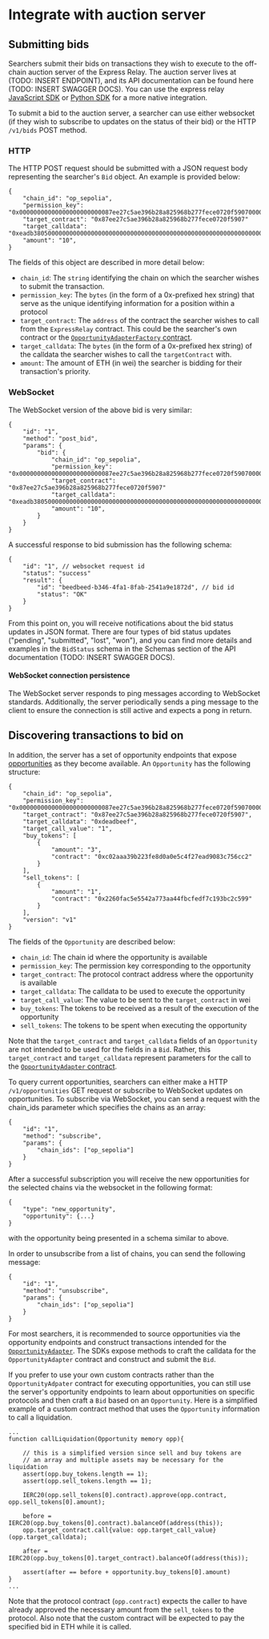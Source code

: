 # Integrate with auction server

## Submitting bids

Searchers submit their bids on transactions they wish to execute to the off-chain auction server of the Express Relay. The auction server lives at (TODO: INSERT ENDPOINT), and its API documentation can be found here (TODO: INSERT SWAGGER DOCS). You can use the express relay [JavaScript SDK](https://www.npmjs.com/package/@pythnetwork/express-relay-evm-js) or [Python SDK](https://pypi.org/project/express-relay/) for a more native integration.

To submit a bid to the auction server, a searcher can use either websocket (if they wish to subscribe to updates on the status of their bid) or the HTTP `/v1/bids` POST method. 

### HTTP

The HTTP POST request should be submitted with a JSON request body representing the searcher's `Bid` object. An example is provided below:

```
{
    "chain_id": "op_sepolia",
    "permission_key": "0x00000000000000000000000087ee27c5ae396b28a825968b277fece0720f5907000000000000000000000000000000000000000000000000000000000000004000000000000000000000000000000000000000000000000000000000000000200000000000000000000000000000000000000000000000000000000000000000",
    "target_contract": "0x87ee27c5ae396b28a825968b277fece0720f5907"
    "target_calldata": "0xeadb38050000000000000000000000000000000000000000000000000000000000000064",
    "amount": "10",
}
```

The fields of this object are described in more detail below:
- `chain_id`: The `string` identifying the chain on which the searcher wishes to submit the transaction.
- `permission_key`: The `bytes` (in the form of a 0x-prefixed hex string) that serve as the unique identifying information for a position within a protocol
- `target_contract`: The `address` of the contract the searcher wishes to call from the `ExpressRelay` contract. This could be the searcher's own contract or the [`OpportunityAdapterFactory` contract](./integrate-as-searcher/opportunity-adapter).
- `target_calldata`: The `bytes` (in the form of a 0x-prefixed hex string) of the calldata the searcher wishes to call the `targetContract` with.
- `amount`: The amount of ETH (in wei) the searcher is bidding for their transaction's priority. 

### WebSocket

The WebSocket version of the above bid is very similar:

```
{
	"id": "1",
	"method": "post_bid",
	"params": {
		"bid": {
            "chain_id": "op_sepolia",
            "permission_key": "0x00000000000000000000000087ee27c5ae396b28a825968b277fece0720f5907000000000000000000000000000000000000000000000000000000000000004000000000000000000000000000000000000000000000000000000000000000200000000000000000000000000000000000000000000000000000000000000000",
            "target_contract": "0x87ee27c5ae396b28a825968b277fece0720f5907"
            "target_calldata": "0xeadb38050000000000000000000000000000000000000000000000000000000000000064",
		    "amount": "10",
		}
	}
}
```

A successful response to bid submission has the following schema:

```
{
	"id": "1", // websocket request id
	"status": "success"
    "result": {
        "id": "beedbeed-b346-4fa1-8fab-2541a9e1872d", // bid id
        "status": "OK"
    }
}
```

From this point on, you will receive notifications about the bid status updates in JSON format. There are four types of bid status updates ("pending", "submitted", "lost", "won"), and you can find more details and examples in the `BidStatus` schema in the Schemas section of the API documentation (TODO: INSERT SWAGGER DOCS).

#### WebSocket connection persistence

The WebSocket server responds to ping messages according to WebSocket standards. Additionally, the server periodically sends a ping message to the client to ensure the connection is still active and expects a pong in return.

## Discovering transactions to bid on

In addition, the server has a set of opportunity endpoints that expose [opportunities](./how-express-relay-works/opportunities) as they become available. An `Opportunity` has the following structure:

```
{
    "chain_id": "op_sepolia",
    "permission_key": "0x00000000000000000000000087ee27c5ae396b28a825968b277fece0720f5907000000000000000000000000000000000000000000000000000000000000004000000000000000000000000000000000000000000000000000000000000000200000000000000000000000000000000000000000000000000000000000000000",
    "target_contract": "0x87ee27c5ae396b28a825968b277fece0720f5907",
    "target_calldata": "0xdeadbeef",
    "target_call_value": "1",
    "buy_tokens": [
        {
            "amount": "3",
            "contract": "0xc02aaa39b223fe8d0a0e5c4f27ead9083c756cc2"
        }
    ],
    "sell_tokens": [
        {
            "amount": "1",
            "contract": "0x2260fac5e5542a773aa44fbcfedf7c193bc2c599"
        }
    ],
    "version": "v1"
}
```

The fields of the `Opportunity` are described below:
- `chain_id`: The chain id where the opportunity is available
- `permission_key`: The permission key corresponding to the opportunity
- `target_contract`: The protocol contract address where the opportunity is available
- `target_calldata`: The calldata to be used to execute the opportunity
- `target_call_value`: The value to be sent to the `target_contract` in wei
- `buy_tokens`: The tokens to be received as a result of the execution of the opportunity
- `sell_tokens`: The tokens to be spent when executing the opportunity

Note that the `target_contract` and `target_calldata` fields of an `Opportunity` are not intended to be used for the fields in a `Bid`. Rather, this `target_contract` and `target_calldata` represent parameters for the call to the [`OpportunityAdapter` contract](./integrate-as-searcher/opportunity-adapter).

To query current opportunities, searchers can either make a HTTP `/v1/opportunities` GET request or subscribe to WebSocket updates on opportunities. To subscribe via WebSocket, you can send a request with the chain_ids parameter which specifies the chains as an array:

```
{
	"id": "1",
	"method": "subscribe",
	"params": {
		"chain_ids": ["op_sepolia"]
	}
}
```

After a successful subscription you will receive the new opportunities for the selected chains via the websocket in the following format:

```
{
	"type": "new_opportunity",
	"opportunity": {...}
}
```

with the opportunity being presented in a schema similar to above.

In order to unsubscribe from a list of chains, you can send the following message:

```
{
	"id": "1",
	"method": "unsubscribe",
	"params": {
		"chain_ids": ["op_sepolia"]
	}
}
```

For most searchers, it is recommended to source opportunities via the opportunity endpoints and construct transactions intended for the [`OpportunityAdapter`](./integrate-as-searcher/opportunity-adapter). The SDKs expose methods to craft the calldata for the `OpportunityAdapter` contract and construct and submit the `Bid`.

If you prefer to use your own custom contracts rather than the `OpportunityAdpater` contract for executing opportunities, you can still use the server's opportunity endpoints to learn about opportunities on specific protocols and then craft a `Bid` based on an `Opportunity`. Here is a simplified example of a custom contract method that uses the `Opportunity` information to call a liquidation.

```solidity
...
function callLiquidation(Opportunity memory opp){

    // this is a simplified version since sell and buy tokens are
    // an array and multiple assets may be necessary for the liquidation
    assert(opp.buy_tokens.length == 1);
    assert(opp.sell_tokens.length == 1);

    IERC20(opp.sell_tokens[0].contract).approve(opp.contract, opp.sell_tokens[0].amount);

    before = IERC20(opp.buy_tokens[0].contract).balanceOf(address(this));
    opp.target_contract.call{value: opp.target_call_value}(opp.target_calldata);

    after = IERC20(opp.buy_tokens[0].target_contract).balanceOf(address(this));

    assert(after == before + opportunity.buy_tokens[0].amount)
}
...
```

Note that the protocol contract (`opp.contract`) expects the caller to have already approved the necessary amount from the `sell_tokens` to the protocol. Also note that the custom contract will be expected to pay the specified bid in ETH while it is called.